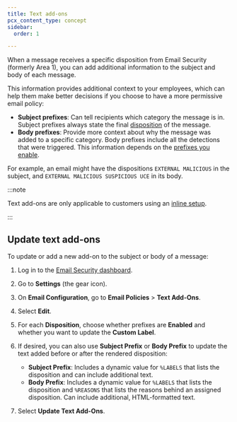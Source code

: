 ```yaml
---
title: Text add-ons
pcx_content_type: concept
sidebar:
  order: 1

---
```



When a message receives a specific <GlossaryTooltip term="disposition" link="/email-security/reference/dispositions-and-attributes/">disposition</GlossaryTooltip> from Email Security (formerly Area 1), you can add additional information to the subject and body of each message.

This information provides additional context to your employees, which can help them make better decisions if you choose to have a more permissive email policy:

* **Subject prefixes**: Can tell recipients which category the message is in. Subject prefixes always state the final [disposition](/email-security/reference/dispositions-and-attributes/) of the message.
* **Body prefixes**: Provide more context about why the message was added to a specific category. Body prefixes include all the detections that were triggered. This information depends on the [prefixes you enable](#update-text-add-ons).

For example, an email might have the dispositions `EXTERNAL MALICIOUS` in the subject, and `EXTERNAL MALICIOUS SUSPICIOUS UCE` in its body.

:::note


Text add-ons are only applicable to customers using an [inline setup](/email-security/deployment/inline/).


:::

## Update text add-ons

To update or add a new add-on to the subject or body of a message:

1. Log in to the [Email Security dashboard](https://horizon.area1security.com/).

2. Go to **Settings** (the gear icon).

3. On **Email Configuration**, go to **Email Policies** > **Text Add-Ons**.

4. Select **Edit**.

5. For each **Disposition**, choose whether prefixes are **Enabled** and whether you want to update the **Custom Label**.

6. If desired, you can also use **Subject Prefix** or **Body Prefix** to update the text added before or after the rendered disposition:

   * **Subject Prefix**: Includes a dynamic value for `%LABELS` that lists the disposition and can include additional text.
   * **Body Prefix**: Includes a dynamic value for `%LABELS` that lists the disposition and `%REASONS` that lists the reasons behind an assigned disposition. Can include additional, HTML-formatted text.

7. Select **Update Text Add-Ons**.

